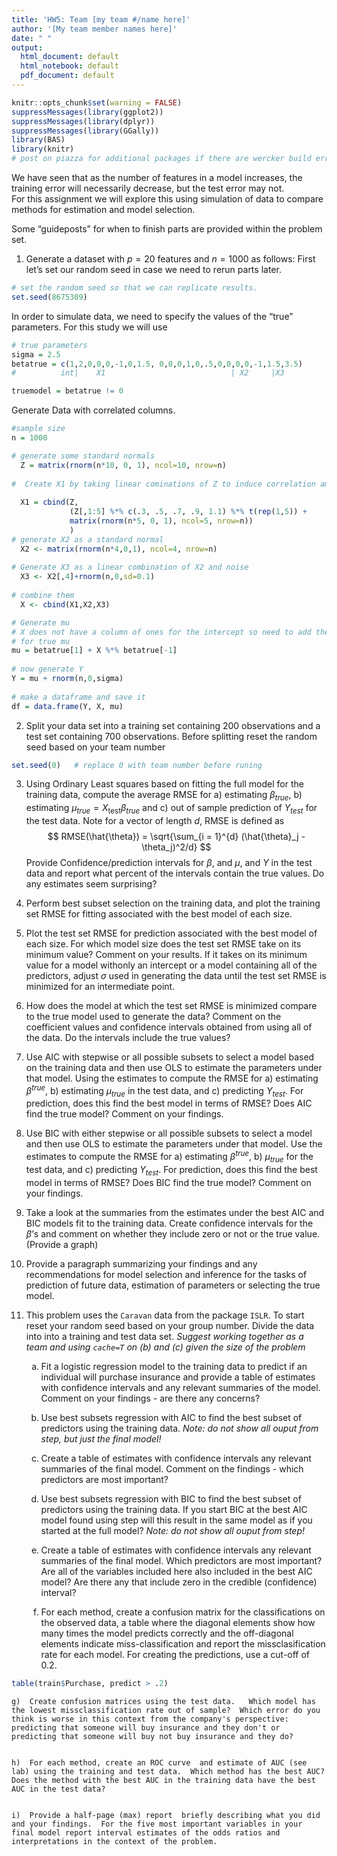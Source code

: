 ```yaml
---
title: 'HW5: Team [my team #/name here]'
author: '[My team member names here]'
date: " "
output:
  html_document: default
  html_notebook: default
  pdf_document: default
---
```



```r
knitr::opts_chunk$set(warning = FALSE)
suppressMessages(library(ggplot2))
suppressMessages(library(dplyr))
suppressMessages(library(GGally))
library(BAS)
library(knitr)
# post on piazza for additional packages if there are wercker build errors due to missing packages

```


We have seen that as the number of features in a model increases, the training error will necessarily decrease, but the test error may not.  
For this assignment we will explore this using simulation of data to compare methods for estimation and model selection.

Some "guideposts" for when to finish parts are provided within the problem set.

1.  Generate a dataset with $p = 20$ features and $n=1000$ as follows:
First let's set our random seed in case we need to rerun parts later.

```r
# set the random seed so that we can replicate results.
set.seed(8675309)
```

In order to simulate data, we need to specify the values of the  "true" parameters.  For this study we will use

```r
# true parameters
sigma = 2.5
betatrue = c(1,2,0,0,0,-1,0,1.5, 0,0,0,1,0,.5,0,0,0,0,-1,1.5,3.5)
#          int|    X1                            | X2     |X3 

truemodel = betatrue != 0
```



Generate Data with correlated columns.
```r

#sample size
n = 1000

# generate some standard normals
  Z = matrix(rnorm(n*10, 0, 1), ncol=10, nrow=n)
  
#  Create X1 by taking linear cominations of Z to induce correlation among X1 components
  
  X1 = cbind(Z, 
             (Z[,1:5] %*% c(.3, .5, .7, .9, 1.1) %*% t(rep(1,5)) +
             matrix(rnorm(n*5, 0, 1), ncol=5, nrow=n))
             )
# generate X2 as a standard normal  
  X2 <- matrix(rnorm(n*4,0,1), ncol=4, nrow=n)
  
# Generate X3 as a linear combination of X2 and noise  
  X3 <- X2[,4]+rnorm(n,0,sd=0.1)
  
# combine them  
  X <- cbind(X1,X2,X3)

# Generate mu     
# X does not have a column of ones for the intercept so need to add the intercept  
# for true mu  
mu = betatrue[1] + X %*% betatrue[-1] 
  
# now generate Y  
Y = mu + rnorm(n,0,sigma)  
  
# make a dataframe and save it
df = data.frame(Y, X, mu)
```






2. Split your data set into a training set containing $200$ observations and a test set containing $700$ observations.  Before splitting reset the random seed based on your team number
```r
set.seed(0)   # replace 0 with team number before runing
```





3.  Using Ordinary Least squares based on fitting the full model for the training data,  compute the average RMSE for a) estimating $\beta_{true}$, b) estimating $\mu_{true} = X_{\text{test}} \beta_{true}$ and c) out of sample prediction of $Y_{test}$ for the test data.
Note for a vector of length $d$, RMSE is defined as
$$
RMSE(\hat{\theta}) = \sqrt{\sum_{i = 1}^{d} (\hat{\theta}_j - \theta_j)^2/d}
$$
Provide Confidence/prediction intervals for $\beta$, and $\mu$, and $Y$ in the test data and report what percent of the intervals contain the true values.  Do any estimates seem surprising?


3. Perform best subset selection on the training data, and plot the training set RMSE for fitting associated with the best model of each size.

4. Plot the test set RMSE for prediction associated with the best model of each size.   For which model size does the test set RMSE take on its minimum value?  Comment on your results.  If it takes on its minimum value for a model withonly an intercept or a model containing all of the predictors, adjust $\sigma$ used in generating the data until the test set RMSE is minimized for an intermediate point.

5.  How does the model at which the test set RMSE is minimized compare to the true model used to generate the data?  Comment on the coefficient values and confidence intervals obtained from using all of the data.  Do the intervals include the true values?

6.  Use AIC with stepwise or all possible subsets to select a model based on the training data and then use OLS to estimate the parameters under that model.  Using the estimates to compute the RMSE for a) estimating $\beta^{true}$, b) estimating $\mu_{true}$ in the test data, and c) predicting $Y_{test}$. For prediction, does this find the best model in terms of RMSE? Does AIC find the true model?  Comment on your findings.



7.   Use BIC with either stepwise or all possible subsets to select a model and then use OLS to estimate the parameters under that model.  Use the estimates to compute the RMSE for a) estimating $\beta^{true}$, b) $\mu_{true}$ for the test data, and c) predicting $Y_{test}$.   For prediction, does this find the best model in terms of RMSE? Does BIC find the true model?  Comment on your findings.

8.  Take a look at the summaries from the estimates under the best AIC and BIC models fit to the training data. Create confidence intervals for the $\beta$'s and comment on whether they include zero or not or the true value.  (Provide a graph) 

10. Provide a paragraph  summarizing your findings and any recommendations for model selection and inference for the tasks of prediction of future data, estimation of parameters or selecting the true model.



11. This problem uses the `Caravan` data from the package `ISLR`. To start reset your random seed based on your group number.  Divide the data into into a training and test data set.   _Suggest working together as a team and using `cache=T` on (b) and (c) given the size of the problem_

      a)  Fit a logistic regression model to the training data to predict if an individual will purchase insurance and provide a table of estimates with confidence intervals and any relevant summaries of the model.  Comment on your findings - are there any concerns?
    
      
     b)  Use best subsets regression with AIC to find the best subset of predictors using the training data.   _Note:  do not show all ouput from step, but just the final model!_
     
     c) Create  a table of estimates with confidence intervals any relevant summaries of the final model. Comment on the findings - which predictors are most important? 
      
       d)  Use best subsets regression with BIC to find the best subset of predictors using the training data.    If you start BIC at the best AIC model found using step will this result in the same model as if you started at the full model?  _Note:  do not show all ouput from step!_ 
       
       e) Create  a table of estimates with confidence intervals any relevant summaries of the final model. Which predictors are most important?  Are all of the variables included here also included in the best AIC model?   Are there any that include zero in the credible (confidence) interval? 
       
      f)  For each method, create a  confusion matrix for the classifications on the observed data,  a table where the diagonal elements show how many times the model predicts correctly and the off-diagonal elements indicate miss-classification and report the missclasification rate for each model.  For creating the predictions, use a cut-off of 0.2.
     
```r
table(train$Purchase, predict > .2)
```
     

    g)  Create confusion matrices using the test data.   Which model has the lowest missclassification rate out of sample?  Which error do you think is worse in this context from the company's perspective:  predicting that someone will buy insurance and they don't or  predicting that someone will buy not buy insurance and they do?
    
    
    h)  For each method, create an ROC curve  and estimate of AUC (see lab) using the training and test data.  Which method has the best AUC?  Does the method with the best AUC in the training data have the best AUC in the test data?   
    
    
    i)  Provide a half-page (max) report  briefly describing what you did and your findings.  For the five most important variables in your final model report interval estimates of the odds ratios and interpretations in the context of the problem.  
    






